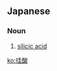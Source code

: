 ==Japanese==
{{ja-kanjitab|けい|さん|yomi=o}}

===Noun===
{{ja-noun|けいさん}}

# {{lb|ja|chemistry|sort=けいさん}} [[silicic acid]]

[[ko:珪酸]]